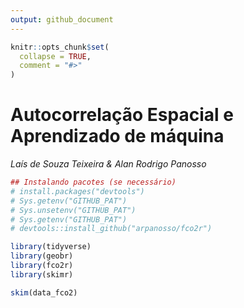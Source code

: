 ```yaml
---
output: github_document
---
```


<!-- README.md is generated from README.Rmd. Please edit that file -->

```r
knitr::opts_chunk$set(
  collapse = TRUE,
  comment = "#>"
)
```

# Autocorrelação Espacial e Aprendizado de máquina

*Laís de Souza Teixeira & Alan Rodrigo Panosso* 





```r
## Instalando pacotes (se necessário)
# install.packages("devtools")
# Sys.getenv("GITHUB_PAT")
# Sys.unsetenv("GITHUB_PAT")
# Sys.getenv("GITHUB_PAT")
# devtools::install_github("arpanosso/fco2r")

library(tidyverse)
library(geobr)
library(fco2r)
library(skimr)
```

```r
skim(data_fco2)
```

